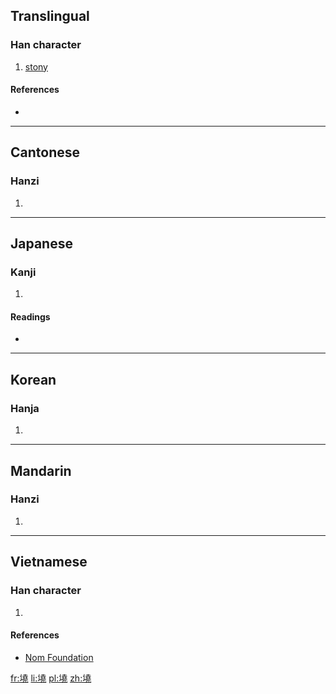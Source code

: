 ==Translingual==

===Han character===
{{Han char|rn=32|rad=土|as=12|sn=15|four=4411<sub>1</sub>|canj=土土土山 (GGGU), X土土土山 (XGGGU)|ids=⿰[[土]][[堯]]}}

# [[stony]]

====References====
* {{Han ref|kx=0238.230|dkj=05452|dj=0477.080|hdz=10485.050|uh=589D|ud=22685|bh=E54B|bd=58699}}

----

==Cantonese==

===Hanzi===
{{yue-hanzi|jyut=haau1|y=haau1}}

# {{defn|lang=yue|sort=土12}}

----

==Japanese==

===Kanji===
{{ja-kanji|grade=|rs=土12}}

# {{defn|lang=ja|sort=土12}}

====Readings====
* {{ja-readings|on=[[こう]] (kō), [[きょう]] (kyō)|kun=}}

----

==Korean==

===Hanja===
{{ko-hanja|hangeul=요|rv=yo|mr=yo}}

# {{defn|lang=ko|sort=土12}}

----

==Mandarin==

===Hanzi===
{{cmn-hanzi|pin=[[qiāo]] ([[qiao1]])|wg=ch'iao<sup>1</sup>}}

# {{defn|lang=cmn|sort=土12}}

----

==Vietnamese==

===Han character===
{{vi-hantu|[[niêu]]|rs=土12}}

# {{defn|lang=vi|sort=土12}}

====References====
*[http://nomfoundation.org/common/nom_details.php?codepoint=589d Nom Foundation]

[[fr:墝]]
[[li:墝]]
[[pl:墝]]
[[zh:墝]]